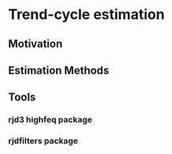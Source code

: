 # Trend-cycle estimation 

## Motivation

## Estimation Methods

## Tools

### rjd3 highfeq package 

### rjdfilters package

